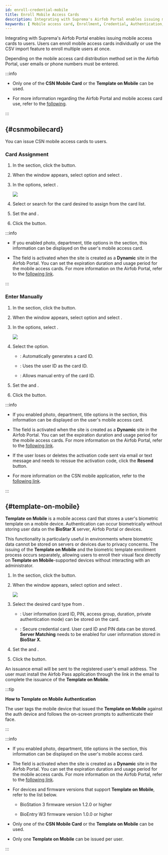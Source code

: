 ```yaml
---
id: enroll-credential-mobile
title: Enroll Mobile Access Cards
description: Integrating with Suprema's Airfob Portal enables issuing mobile access cards to users.
keywords: [ Mobile access card, Enrollment, Credential, Authentication, Card ]
---
```


Integrating with Suprema's Airfob Portal enables issuing mobile access cards to users. Users can enroll mobile access cards individually or use the CSV import feature to enroll multiple users at once.

Depending on the mobile access card distribution method set in the Airfob Portal, user emails or phone numbers must be entered.

:::info

* Only one of the **CSN Mobile Card** or the **Template on Mobile** can be used.

* For more information regarding the Airfob Portal and mobile access card use, refer to the [following](settings-credential-mobile-access-card).

:::

## <Cmd sid='team.user.csn' className='normal' /> {#csnmobilecard}

You can issue CSN mobile access cards to users.

### Card Assignment

1. In the <Cmd sid='common.credential' product='2' /> section, click the <Cmd sid='button.addMobile' product='2' /> button.

1. When the <Cmd sid='user.header.mobile' product='2' /> window appears, select <Cmd sid='user.cardType' product='2' /> option and select <Cmd sid='user.cardEnrol.cardTypeCsnMobile' product='2' />.

1. In the <Cmd sid='common.registrationOption' product='2' /> options, select <Cmd sid='common.assignCard' product='2' />.

    <Image src='/img/biostarx-new-user-credential-mobile-csn-assign.png' />

1. Select or search for the card desired to assign from the card list.

1. Set the <Cmd sid='common.info' product='2' /> and <Cmd sid='common.validPeriod' product='2' />.

1. Click the <Cmd sid='button.enroll' product='2' /> button.

:::info

* If you enabled photo, department, title options in the <Cmd sid='common.info' product='2' /> section, this information can be displayed on the user's mobile access card.

* The <Cmd sid='common.validPeriod' product='2' /> field is activated when the site is created as a **Dynamic** site in the Airfob Portal. You can set the expiration duration and usage period for the mobile access cards. For more information on the Airfob Portal, refer to the [following link](https://airfob.zohodesk.com/portal).

:::

### Enter Manually

1. In the <Cmd sid='common.credential' product='2' /> section, click the <Cmd sid='button.addMobile' product='2' /> button.

1. When the <Cmd sid='user.header.mobile' product='2' /> window appears, select <Cmd sid='user.cardType' product='2' /> option and select <Cmd sid='user.cardEnrol.cardTypeCsnMobile' product='2' />.

1. In the <Cmd sid='common.registrationOption' product='2' /> options, select <Cmd sid='common.enterManually' product='2' />.

    <Image src='/img/biostarx-new-user-credential-mobile-csn.png' />

1. Select the <Cmd sid='zone.intrusion.inputType' product='2' /> option.

    * <Cmd sid='user.random.cardid' product='2' />: Automatically generates a card ID.

    * <Cmd sid='common.useUserId' product='2' />: Uses the user ID as the card ID.

    * <Cmd sid='user.manual.input' product='2' />: Allows manual entry of the card ID.

1. Set the <Cmd sid='common.info' product='2' /> and <Cmd sid='common.validPeriod' product='2' />.

1. Click the <Cmd sid='button.enroll' product='2' /> button.

:::info

* If you enabled photo, department, title options in the <Cmd sid='common.info' product='2' /> section, this information can be displayed on the user's mobile access card.

* The <Cmd sid='common.validPeriod' product='2' /> field is activated when the site is created as a **Dynamic** site in the Airfob Portal. You can set the expiration duration and usage period for the mobile access cards. For more information on the Airfob Portal, refer to the [following link](https://airfob.zohodesk.com/portal).

* If the user loses or deletes the activation code sent via email or text message and needs to reissue the activation code, click the **Resend** button.

* For more information on the CSN mobile application, refer to the [following link](https://www.csn.edu/csn-mobile-apps).

:::

## <Cmd sid='team.user.tom' className='normal' /> {#template-on-mobile}

**Template on Mobile** is a mobile access card that stores a user's biometric template on a mobile device. Authentication can occur biometrically without storing user data on the **BioStar X** server, Airfob Portal or devices.

This functionality is particularly useful in environments where biometric data cannot be stored on servers or devices due to privacy concerns. The issuing of the **Template on Mobile** and the biometric template enrollment process occurs separately, allowing users to enroll their visual face directly on **Template on Mobile**-supported devices without interacting with an administrator.

1. In the <Cmd sid='common.credential' product='2' /> section, click the <Cmd sid='button.addMobile' product='2' /> button.

1. When the <Cmd sid='user.header.mobile' product='2' /> window appears, select <Cmd sid='user.cardType' product='2' /> option and select <Cmd sid='user.cardEnroll.cardTypeTemplateOnMobile' product='2' />.

    <Image src='/img/biostarx-new-user-credential-mobile-tom.png' />

1. Select the desired card type from <Cmd sid='user.cardModeLong' product='2' />.

    * <Cmd sid='user.accessOnCard' product='2' />: User information (card ID, PIN, access group, duration, private authentication mode) can be stored on the card.

    * <Cmd sid='user.secureCredentialCard' product='2' />: Secure credential card. User card ID and PIN data can be stored. **Server Matching** needs to be enabled for user information stored in **BioStar X**.

1. Set the <Cmd sid='common.info' product='2' /> and <Cmd sid='common.validPeriod' product='2' />.

1. Click the <Cmd sid='button.enroll' product='2' /> button.

An issuance email will be sent to the registered user's email address. The user must install the Airfob Pass application through the link in the email to complete the issuance of the **Template on Mobile**.

:::tip

**How to Template on Mobile Authentication**

The user tags the mobile device that issued the **Template on Mobile** against the auth device and follows the on-screen prompts to authenticate their face.

:::

:::info

* If you enabled photo, department, title options in the <Cmd sid='common.info' product='2' /> section, this information can be displayed on the user's mobile access card.

* The <Cmd sid='common.validPeriod' product='2' /> field is activated when the site is created as a **Dynamic** site in the Airfob Portal. You can set the expiration duration and usage period for the mobile access cards. For more information on the Airfob Portal, refer to the [following link](https://airfob.zohodesk.com/portal).

* For devices and firmware versions that support **Template on Mobile**, refer to the list below.

  - BioStation 3 firmware version 1.2.0 or higher

  - BioEntry W3 firmware version 1.0.0 or higher

* Only one of the **CSN Mobile Card** or the **Template on Mobile** can be used.

* Only one **Template on Mobile** can be issued per user.

:::